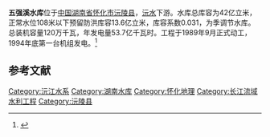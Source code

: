 {{Infobox reservoir
|name = 五强溪水库
|nickname =
|image =
|image_caption =
|map = 
|map_caption =
|code = BFF12001861
|class =大（一）型水库
|location_of_reservoir =[[湖南省|湖南省]][[怀化市|怀化市]][[沅陵县|沅陵县]]
|location_of_dam =
|inflow =
|outflow =[[沅水|沅水]]
|catchment_area =83800
|reservoir_area =
|mean_depth =
|maximum_depth =
|flood_level =
|normal_water_level =108
|dead_water_level =
|water_quality =
|island =
|maximum_storage_capacity =42亿
|normal_storage_capacity =
|dead_storage_capacity =
|type_of_dam =混凝土重力坝
|elevation_of_dam =117.5
|height_of_dam =87.5
|length_of_dam =724.4
|width_of_dam =
|installed_capacity =120万千瓦
|start =1989年9月
|complete =1994年底
|cost =
|emigrate =
|pushpin_map = China Hunan
|pushpin_map_caption = 五强溪水库的位置
|latd =28
|latm =46
|lats =34
|latNS = N
|longd =110
|longm =55
|longs =27
|longEW = E
|website =
|footnotes =
}}
'''五强溪水库'''位于[[中国|中国]][[湖南省|湖南省]][[怀化市|怀化市]][[沅陵县|沅陵县]]，[[沅水|沅水]]下游。水库总库容为42亿立米，正常水位108米以下预留防洪库容13.6亿立米，库容系数0.031，为季调节水库。总装机容量120万千瓦，年发电量53.7亿千瓦时。工程于1989年9月正式动工，1994年底第一台机组发电。<ref>{{Cite web |url=http://www.hhly.net/Article/hhfj/ylx/200702/27.html |title=存档副本 |access-date=2010-03-30 |archive-url=https://web.archive.org/web/20160304091233/http://www.hhly.net/Article/hhfj/ylx/200702/27.html |archive-date=2016-03-04 |dead-url=yes }}</ref>

==参考文献==
<div class="references-small">
<references></references>
</div>

{{DEFAULTSORT:Wu五强溪水库}}
[[Category:沅江水系|Category:沅江水系]]
[[Category:湖南水库|Category:湖南水库]]
[[Category:怀化地理|Category:怀化地理]]
[[Category:长江流域水利工程|Category:长江流域水利工程]]
[[Category:沅陵县|Category:沅陵县]]